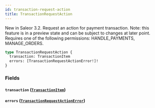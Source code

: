 ```yaml
---
id: transaction-request-action
title: TransactionRequestAction
---
```



New in Saleor 3.2. Request an action for payment transaction. Note: this feature is in a preview state and can be subject to changes at later point. Requires one of the following permissions: HANDLE_PAYMENTS, MANAGE_ORDERS.

```graphql
type TransactionRequestAction {
  transaction: TransactionItem
  errors: [TransactionRequestActionError!]!
}
```


### Fields

#### `transaction` ([`TransactionItem`](../../../developer/api-reference/objects/transaction-item))




#### `errors` ([`TransactionRequestActionError`](../../../developer/api-reference/objects/transaction-request-action-error))






